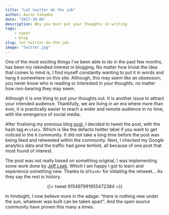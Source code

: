 ```yaml
---
title: "Let twitter do the job"
author: Aaron Simumba
date: "2017-10-06"
description: Why you must put your thoughts in writing 
tags:
    - tweet
    - blog
slug: let-twitter-do-the-job
image: "twitter.jpg"
---
```


One of the most exciting things I've been able to do in the past few months, has been my rekindled interest in blogging. No matter how trivial the idea that comes to mind is, I find myself constantly wanting to put it in words and hang it somewhere on this site. Although, this may seem like an obsession; you never know who is reading or interested in your thoughts, no matter how non-bearing they may seem.

Although it is one thing to put your thoughts out. It is another issue to attract your intended audience. Thankfully, we are living in an era where more than ever, it is practically easier to reach a wider and remote audience in no time, with the emergence of social media. 

After finalising my previous blog [post](https://asimumba.rbind.io/2017/10/02/mapping-the-location-of-my-twitter-followers-and-following-in-r/), I decided to tweet the post, with the hash tag `#rstats`. Which is like the defacto twitter label if you want to get noticed in the `R` community. It did not take a long time before the post was being liked and retweeted within the community. Next, I checked my Google analytics data and the traffic had gone tenfold, all because of one post that most found of interest. 

The post was not really based on something original, I was implementing some work done by [Jeff Leek](https://twitter.com/jtleek). Which I am happy I got to learn and experience something new. Thanks to `@Thinkr` for initiating the retweet... As they say the rest is history.

<center>
{{< tweet 915497991955472384 >}}
</center>

In hindsight, I now believe more in the adage: "there is nothing new under the sun, whatever was built can be taken apart". And the open source community have proven this many a times.